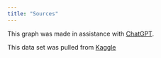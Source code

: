```yaml
---
title: "Sources"
---
```


This graph was made in assistance with [ChatGPT](https://chatgpt.com/).

This data set was pulled from [Kaggle](https://www.kaggle.com/datasets/tawfikelmetwally/automobile-dataset/data)

